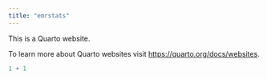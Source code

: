 ```yaml
---
title: "emrstats"
---
```


This is a Quarto website.

To learn more about Quarto websites visit <https://quarto.org/docs/websites>.

```r
1 + 1
```
